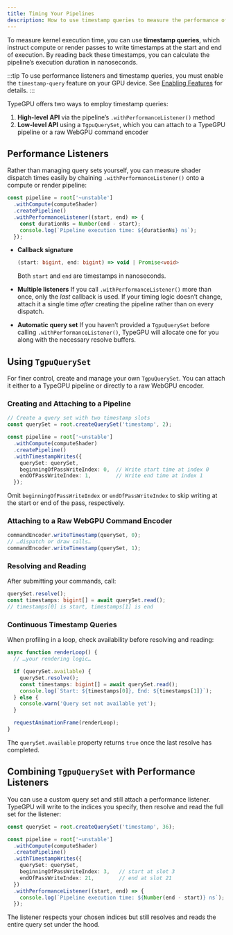 ```yaml
---
title: Timing Your Pipelines
description: How to use timestamp queries to measure the performance of your pipelines.
---
```


To measure kernel execution time, you can use **timestamp queries**, which instruct compute or render passes to write timestamps at the start and end of execution. By reading back these timestamps, you can calculate the pipeline’s execution duration in nanoseconds.

:::tip
To use performance listeners and timestamp queries, you must enable the `timestamp-query` feature on your GPU device. See [Enabling Features](/TypeGPU/fundamentals/enabling-features) for details.
:::

TypeGPU offers two ways to employ timestamp queries:

1. **High-level API** via the pipeline’s `.withPerformanceListener()` method  
2. **Low-level API** using a `TgpuQuerySet`, which you can attach to a TypeGPU pipeline or a raw WebGPU command encoder

## Performance Listeners

Rather than managing query sets yourself, you can measure shader dispatch times easily by chaining `.withPerformanceListener()` onto a compute or render pipeline:

```ts
const pipeline = root['~unstable']
  .withCompute(computeShader)
  .createPipeline()
  .withPerformanceListener((start, end) => {
    const durationNs = Number(end - start);
    console.log(`Pipeline execution time: ${durationNs} ns`);
  });
````

* **Callback signature**

  ```ts
  (start: bigint, end: bigint) => void | Promise<void>
  ```

  Both `start` and `end` are timestamps in nanoseconds.

* **Multiple listeners**
  If you call `.withPerformanceListener()` more than once, only the *last* callback is used. If your timing logic doesn’t change, attach it a single time *after* creating the pipeline rather than on every dispatch.

* **Automatic query set**
  If you haven’t provided a `TgpuQuerySet` before calling `.withPerformanceListener()`, TypeGPU will allocate one for you along with the necessary resolve buffers.

## Using `TgpuQuerySet`

For finer control, create and manage your own `TgpuQuerySet`. You can attach it either to a TypeGPU pipeline or directly to a raw WebGPU encoder.

### Creating and Attaching to a Pipeline

```ts
// Create a query set with two timestamp slots
const querySet = root.createQuerySet('timestamp', 2);

const pipeline = root['~unstable']
  .withCompute(computeShader)
  .createPipeline()
  .withTimestampWrites({
    querySet: querySet,
    beginningOfPassWriteIndex: 0,  // Write start time at index 0
    endOfPassWriteIndex: 1,        // Write end time at index 1
  });
```

Omit `beginningOfPassWriteIndex` or `endOfPassWriteIndex` to skip writing at the start or end of the pass, respectively.

### Attaching to a Raw WebGPU Command Encoder

```ts
commandEncoder.writeTimestamp(querySet, 0);
// …dispatch or draw calls…
commandEncoder.writeTimestamp(querySet, 1);
```

### Resolving and Reading

After submitting your commands, call:

```ts
querySet.resolve();
const timestamps: bigint[] = await querySet.read();
// timestamps[0] is start, timestamps[1] is end
```

### Continuous Timestamp Queries

When profiling in a loop, check availability before resolving and reading:

```ts
async function renderLoop() {
  // …your rendering logic…

  if (querySet.available) {
    querySet.resolve();
    const timestamps: bigint[] = await querySet.read();
    console.log(`Start: ${timestamps[0]}, End: ${timestamps[1]}`);
  } else {
    console.warn('Query set not available yet');
  }

  requestAnimationFrame(renderLoop);
}
```

The `querySet.available` property returns `true` once the last resolve has completed.

## Combining `TgpuQuerySet` with Performance Listeners

You can use a custom query set and still attach a performance listener. TypeGPU will write to the indices you specify, then resolve and read the full set for the listener:

```ts
const querySet = root.createQuerySet('timestamp', 36);

const pipeline = root['~unstable']
  .withCompute(computeShader)
  .createPipeline()
  .withTimestampWrites({
    querySet: querySet,
    beginningOfPassWriteIndex: 3,   // start at slot 3
    endOfPassWriteIndex: 21,        // end at slot 21
  })
  .withPerformanceListener((start, end) => {
    console.log(`Pipeline execution time: ${Number(end - start)} ns`);
  });
```

The listener respects your chosen indices but still resolves and reads the entire query set under the hood.

